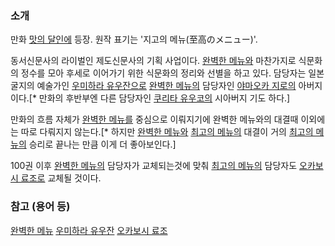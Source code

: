 === 소개 ===
만화 [[맛의 달인]]에 등장. 원작 표기는 '지고의 메뉴(至高のメニュー)'.

동서신문사의 라이벌인 제도신문사의 기획 사업이다. [[완벽한 메뉴]]와 마찬가지로 식문화의 정수를 모아 후세로 이어가기 위한 식문화의 정리와 선별을 하고 있다. 담당자는 일본 굴지의 예술가인 [[우미하라 유우잔]]으로 [[완벽한 메뉴]]의 담당자인 [[야마오카 지로]]의 아버지이다.[* 만화의 후반부엔 다른 담당자인 [[쿠리타 유우코]]의 시아버지 기도 하다.]  

만화의 흐름 자체가 [[완벽한 메뉴]]를 중심으로 이뤄지기에 완벽한 메뉴와의 대결때 이외에는 따로 다뤄지지 않는다.[* 하지만 [[완벽한 메뉴]]와 [[최고의 메뉴]]의 대결이 거의 [[최고의 메뉴]]의 승리로 끝나는 만큼 이게 더 좋아보인다.]

100권 이후 [[완벽한 메뉴]]의 담당자가 교체되는것에 맞춰 [[최고의 메뉴]]의 담당자도 [[오카보시 료조]]로 교체될 것이다.

=== 참고 (용어 등) ===
[[완벽한 메뉴]]
[[우미하라 유우잔]]
[[오카보시 료조]]
